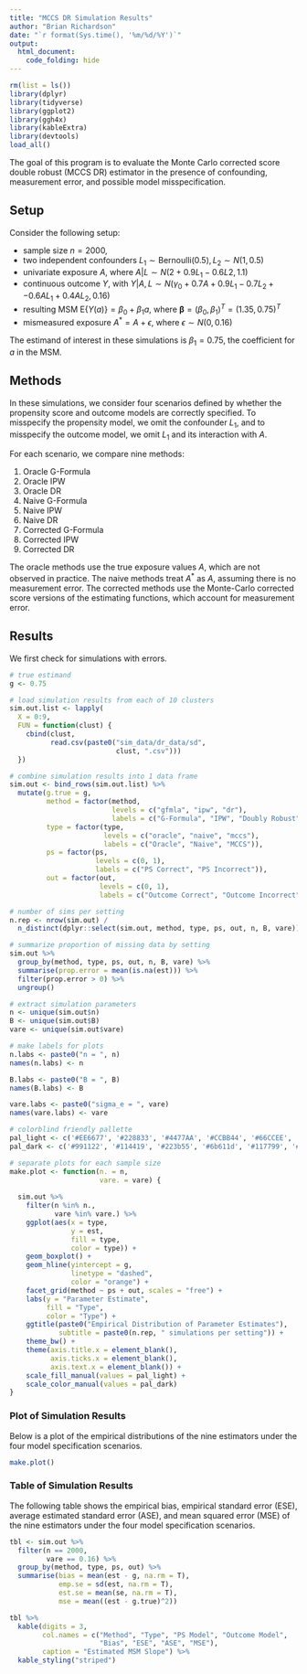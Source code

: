 ---
title: "MCCS DR Simulation Results"
author: "Brian Richardson"
date: "`r format(Sys.time(), '%m/%d/%Y')`"
output:
  html_document:
    code_folding: hide
---

```{r message = F, warning = F}

rm(list = ls())
library(dplyr)
library(tidyverse)
library(ggplot2)
library(ggh4x)
library(kableExtra)
library(devtools)
load_all()

```

The goal of this program is to evaluate the Monte Carlo corrected score double robust (MCCS DR) estimator in the presence of confounding, measurement error, and possible model misspecification.

## Setup

Consider the following setup:

* sample size $n=2000$,
* two independent confounders $L_1 \sim \textrm{Bernoulli}(0.5), L_2 \sim N(1, 0.5)$
* univariate exposure $A$, where $A|L \sim N(2 + 0.9L_1 - 0.6L2, 1.1)$
* continuous outcome $Y$, with $Y|A,L \sim N(\gamma_0 + 0.7A + 0.9L_1 - 0.7L_2 + - 0.6AL_1 + 0.4AL_2, 0.16)$
* resulting MSM $\textrm{E}\{Y(a)\} = \beta_0 + \beta_1a$, where $\pmb{\beta} = (\beta_0, \beta_1)^T = (1.35, 0.75)^T$
* mismeasured exposure $A^* = A + \epsilon$, where $\epsilon \sim N(0, 0.16)$

The estimand of interest in these simulations is $\beta_1=0.75$, the coefficient for $a$ in the MSM.

## Methods

In these simulations, we consider four scenarios defined by whether the propensity score and outcome models are correctly specified. To misspecify the propensity  model, we omit the confounder $L_1$, and to misspecify the outcome model, we omit $L_1$ and its interaction with $A$.

For each scenario, we compare nine methods:

1) Oracle G-Formula
2) Oracle IPW
3) Oracle DR
4) Naive G-Formula
5) Naive IPW
6) Naive DR
4) Corrected G-Formula
5) Corrected IPW
6) Corrected DR

The oracle methods use the true exposure values $A$, which are not observed in practice. The naive methods treat $A^*$ as $A$, assuming there is no measurement error. The corrected methods use the Monte-Carlo corrected score versions of the estimating functions, which account for measurement error.

## Results

We first check for simulations with errors.

```{r}

# true estimand
g <- 0.75

# load simulation results from each of 10 clusters
sim.out.list <- lapply(
  X = 0:9,
  FUN = function(clust) {
    cbind(clust,
          read.csv(paste0("sim_data/dr_data/sd",
                          clust, ".csv")))
  })

# combine simulation results into 1 data frame
sim.out <- bind_rows(sim.out.list) %>% 
  mutate(g.true = g,
         method = factor(method,
                         levels = c("gfmla", "ipw", "dr"),
                         labels = c("G-Formula", "IPW", "Doubly Robust")),
         type = factor(type,
                       levels = c("oracle", "naive", "mccs"),
                       labels = c("Oracle", "Naive", "MCCS")),
         ps = factor(ps,
                     levels = c(0, 1),
                     labels = c("PS Correct", "PS Incorrect")),
         out = factor(out,
                      levels = c(0, 1),
                      labels = c("Outcome Correct", "Outcome Incorrect")))

# number of sims per setting
n.rep <- nrow(sim.out) /
  n_distinct(dplyr::select(sim.out, method, type, ps, out, n, B, vare))

```

```{r}

# summarize proportion of missing data by setting
sim.out %>% 
  group_by(method, type, ps, out, n, B, vare) %>% 
  summarise(prop.error = mean(is.na(est))) %>% 
  filter(prop.error > 0) %>% 
  ungroup()

```

```{r}

# extract simulation parameters
n <- unique(sim.out$n)
B <- unique(sim.out$B)
vare <- unique(sim.out$vare)

# make labels for plots
n.labs <- paste0("n = ", n)
names(n.labs) <- n

B.labs <- paste0("B = ", B)
names(B.labs) <- B

vare.labs <- paste0("sigma_e = ", vare)
names(vare.labs) <- vare

# colorblind friendly pallette
pal_light <- c('#EE6677', '#228833', '#4477AA', '#CCBB44', '#66CCEE', '#AA3377', '#BBBBBB')
pal_dark <- c('#991122', '#114419', '#223b55', '#6b611d', '#117799', '#55193b', '#5d5d5d')

```

```{r}

# separate plots for each sample size
make.plot <- function(n. = n,
                      vare. = vare) {
  
  sim.out %>% 
    filter(n %in% n.,
           vare %in% vare.) %>% 
    ggplot(aes(x = type,
               y = est,
               fill = type,
               color = type)) +
    geom_boxplot() +
    geom_hline(yintercept = g,
               linetype = "dashed",
               color = "orange") +
    facet_grid(method ~ ps + out, scales = "free") +
    labs(y = "Parameter Estimate",
         fill = "Type",
         color = "Type") +
    ggtitle(paste0("Empirical Distribution of Parameter Estimates"),
            subtitle = paste0(n.rep, " simulations per setting")) +
    theme_bw() +
    theme(axis.title.x = element_blank(),
          axis.ticks.x = element_blank(),
          axis.text.x = element_blank()) +
    scale_fill_manual(values = pal_light) +
    scale_color_manual(values = pal_dark)
}

```

### Plot of Simulation Results

Below is a plot of the empirical distributions of the nine estimators under the four model specification scenarios.

```{r message = F}

make.plot()

```

### Table of Simulation Results

The following table shows the empirical bias, empirical standard error (ESE), average estimated standard error (ASE), and mean squared error (MSE) of the nine estimators under the four model specification scenarios.

```{r}

tbl <- sim.out %>% 
  filter(n == 2000,
         vare == 0.16) %>% 
  group_by(method, type, ps, out) %>% 
  summarise(bias = mean(est - g, na.rm = T),
            emp.se = sd(est, na.rm = T),
            est.se = mean(se, na.rm = T),
            mse = mean((est - g.true)^2))

tbl %>% 
  kable(digits = 3,
        col.names = c("Method", "Type", "PS Model", "Outcome Model",
                      "Bias", "ESE", "ASE", "MSE"),
        caption = "Estimated MSM Slope") %>%
  kable_styling("striped")

```


